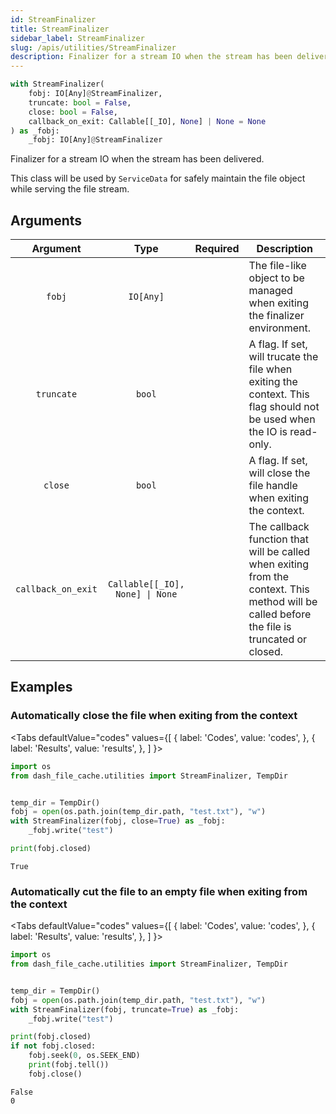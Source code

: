 ```yaml
---
id: StreamFinalizer
title: StreamFinalizer
sidebar_label: StreamFinalizer
slug: /apis/utilities/StreamFinalizer
description: Finalizer for a stream IO when the stream has been delivered.
---
```





<APITopBar
  type="class"
  isPrivate={true}
  isContext={true}
  source="utilities.StreamFinalizer"
/>

```python
with StreamFinalizer(
    fobj: IO[Any]@StreamFinalizer,
    truncate: bool = False,
    close: bool = False,
    callback_on_exit: Callable[[_IO], None] | None = None
) as _fobj:
    _fobj: IO[Any]@StreamFinalizer
```

Finalizer for a stream IO when the stream has been delivered.

This class will be used by `ServiceData` for safely maintain the file object while
serving the file stream.

## Arguments

|      Argument      |              Type               |             Required              | <center>Description</center>                                                                                                                |
| :----------------: | :-----------------------------: | :-------------------------------: | ------------------------------------------------------------------------------------------------------------------------------------------- |
|       `fobj`       |            `IO[Any]`            | <InlineIcon icon={vsiCheckIcon}/> | The file-like object to be managed when exiting the finalizer environment.                                                                  |
|     `truncate`     |             `bool`              |                                   | A flag. If set, will trucate the file when exiting the context. This flag should not be used when the IO is read-only.                      |
|      `close`       |             `bool`              |                                   | A flag. If set, will close the file handle when exiting the context.                                                                        |
| `callback_on_exit` | `Callable[[_IO], None] \| None` |                                   | The callback function that will be called when exiting from the context. This method will be called before the file is truncated or closed. |

## Examples

### <IconObjType type="term"/> Automatically close the file when exiting from the context

<Tabs
  defaultValue="codes"
  values={[
    { label: 'Codes', value: 'codes', },
    { label: 'Results', value: 'results', },
  ]
}>

<TabItem value="codes">

```python
import os
from dash_file_cache.utilities import StreamFinalizer, TempDir


temp_dir = TempDir()
fobj = open(os.path.join(temp_dir.path, "test.txt"), "w")
with StreamFinalizer(fobj, close=True) as _fobj:
    _fobj.write("test")

print(fobj.closed)
```

</TabItem>

<TabItem value="results">

```
True
```

</TabItem>

</Tabs>

### <IconObjType type="term"/> Automatically cut the file to an empty file when exiting from the context

<Tabs
  defaultValue="codes"
  values={[
    { label: 'Codes', value: 'codes', },
    { label: 'Results', value: 'results', },
  ]
}>

<TabItem value="codes">

```python
import os
from dash_file_cache.utilities import StreamFinalizer, TempDir


temp_dir = TempDir()
fobj = open(os.path.join(temp_dir.path, "test.txt"), "w")
with StreamFinalizer(fobj, truncate=True) as _fobj:
    _fobj.write("test")

print(fobj.closed)
if not fobj.closed:
    fobj.seek(0, os.SEEK_END)
    print(fobj.tell())
    fobj.close()
```

</TabItem>

<TabItem value="results">

```
False
0
```

</TabItem>

</Tabs>
